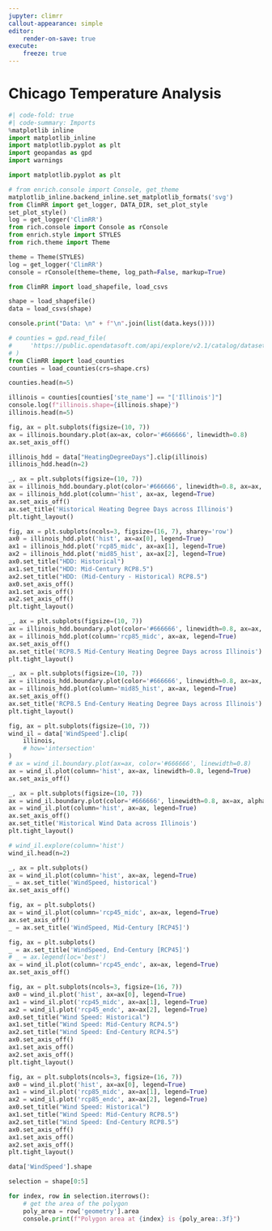 ```yaml
---
jupyter: climrr
callout-appearance: simple
editor:
    render-on-save: true
execute:
    freeze: true
---
```


# Chicago Temperature Analysis

```python
#| code-fold: true
#| code-summary: Imports
%matplotlib inline
import matplotlib_inline
import matplotlib.pyplot as plt
import geopandas as gpd
import warnings

import matplotlib.pyplot as plt

# from enrich.console import Console, get_theme
matplotlib_inline.backend_inline.set_matplotlib_formats('svg')
from ClimRR import get_logger, DATA_DIR, set_plot_style
set_plot_style()
log = get_logger('ClimRR')
from rich.console import Console as rConsole
from enrich.style import STYLES
from rich.theme import Theme

theme = Theme(STYLES)
log = get_logger('ClimRR')
console = rConsole(theme=theme, log_path=False, markup=True)
```

```python
from ClimRR import load_shapefile, load_csvs

shape = load_shapefile()
data = load_csvs(shape)
```

```python
console.print("Data: \n" + f"\n".join(list(data.keys())))
```

```python
# counties = gpd.read_file(
#     'https://public.opendatasoft.com/api/explore/v2.1/catalog/datasets/georef-united-states-of-america-county/exports/shp?lang=en&timezone=America%2FChicago'
# )
from ClimRR import load_counties
counties = load_counties(crs=shape.crs)
```

```python
counties.head(n=5)
```

```python
illinois = counties[counties['ste_name'] == "['Illinois']"]
console.log(f"illinois.shape={illinois.shape}")
illinois.head(n=5)
```

```python
fig, ax = plt.subplots(figsize=(10, 7))
ax = illinois.boundary.plot(ax=ax, color='#666666', linewidth=0.8)
ax.set_axis_off()
```

```python
illinois_hdd = data["HeatingDegreeDays"].clip(illinois)
illinois_hdd.head(n=2)
```

```python
_, ax = plt.subplots(figsize=(10, 7))
ax = illinois_hdd.boundary.plot(color='#666666', linewidth=0.8, ax=ax, alpha=0.2)
ax = illinois_hdd.plot(column='hist', ax=ax, legend=True)
ax.set_axis_off()
ax.set_title('Historical Heating Degree Days across Illinois')
plt.tight_layout()
```

```python
fig, ax = plt.subplots(ncols=3, figsize=(16, 7), sharey='row')
ax0 = illinois_hdd.plot('hist', ax=ax[0], legend=True)
ax1 = illinois_hdd.plot('rcp85_midc', ax=ax[1], legend=True)
ax2 = illinois_hdd.plot('mid85_hist', ax=ax[2], legend=True)
ax0.set_title("HDD: Historical")
ax1.set_title("HDD: Mid-Century RCP8.5")
ax2.set_title("HDD: (Mid-Century - Historical) RCP8.5")
ax0.set_axis_off()
ax1.set_axis_off()
ax2.set_axis_off()
plt.tight_layout()
```

```python
_, ax = plt.subplots(figsize=(10, 7))
ax = illinois_hdd.boundary.plot(color='#666666', linewidth=0.8, ax=ax, alpha=0.2)
ax = illinois_hdd.plot(column='rcp85_midc', ax=ax, legend=True)
ax.set_axis_off()
ax.set_title('RCP8.5 Mid-Century Heating Degree Days across Illinois')
plt.tight_layout()
```

```python
_, ax = plt.subplots(figsize=(10, 7))
ax = illinois_hdd.boundary.plot(color='#666666', linewidth=0.8, ax=ax, alpha=0.2)
ax = illinois_hdd.plot(column='mid85_hist', ax=ax, legend=True)
ax.set_axis_off()
ax.set_title('RCP8.5 End-Century Heating Degree Days across Illinois')
plt.tight_layout()
```


```python
fig, ax = plt.subplots(figsize=(10, 7))
wind_il = data['WindSpeed'].clip(
    illinois,
    # how='intersection'
)
# ax = wind_il.boundary.plot(ax=ax, color='#666666', linewidth=0.8)
ax = wind_il.plot(column='hist', ax=ax, linewidth=0.8, legend=True)
ax.set_axis_off()
```

```python
_, ax = plt.subplots(figsize=(10, 7))
ax = wind_il.boundary.plot(color='#666666', linewidth=0.8, ax=ax, alpha=0.2)
ax = wind_il.plot(column='hist', ax=ax, legend=True)
ax.set_axis_off()
ax.set_title('Historical Wind Data across Illinois')
plt.tight_layout()
```

```python
# wind_il.explore(column='hist')
wind_il.head(n=2)
```

```python
_, ax = plt.subplots()
ax = wind_il.plot(column='hist', ax=ax, legend=True)
_ = ax.set_title('WindSpeed, historical')
ax.set_axis_off()
```

```python
fig, ax = plt.subplots()
ax = wind_il.plot(column='rcp45_midc', ax=ax, legend=True)
ax.set_axis_off()
_ = ax.set_title('WindSpeed, Mid-Century [RCP45]')
```

```python
fig, ax = plt.subplots()
_ = ax.set_title('WindSpeed, End-Century [RCP45]')
# _ = ax.legend(loc='best')
ax = wind_il.plot(column='rcp45_endc', ax=ax, legend=True)
ax.set_axis_off()
```

```python
fig, ax = plt.subplots(ncols=3, figsize=(16, 7))
ax0 = wind_il.plot('hist', ax=ax[0], legend=True)
ax1 = wind_il.plot('rcp45_midc', ax=ax[1], legend=True)
ax2 = wind_il.plot('rcp45_endc', ax=ax[2], legend=True)
ax0.set_title("Wind Speed: Historical")
ax1.set_title("Wind Speed: Mid-Century RCP4.5")
ax2.set_title("Wind Speed: End-Century RCP4.5")
ax0.set_axis_off()
ax1.set_axis_off()
ax2.set_axis_off()
plt.tight_layout()
```

```python
fig, ax = plt.subplots(ncols=3, figsize=(16, 7))
ax0 = wind_il.plot('hist', ax=ax[0], legend=True)
ax1 = wind_il.plot('rcp85_midc', ax=ax[1], legend=True)
ax2 = wind_il.plot('rcp85_endc', ax=ax[2], legend=True)
ax0.set_title("Wind Speed: Historical")
ax1.set_title("Wind Speed: Mid-Century RCP8.5")
ax2.set_title("Wind Speed: End-Century RCP8.5")
ax0.set_axis_off()
ax1.set_axis_off()
ax2.set_axis_off()
plt.tight_layout()
```

```python
data['WindSpeed'].shape
```

```python
selection = shape[0:5]

for index, row in selection.iterrows():
    # get the area of the polygon
    poly_area = row['geometry'].area
    console.print(f"Polygon area at {index} is {poly_area:.3f}")
```
